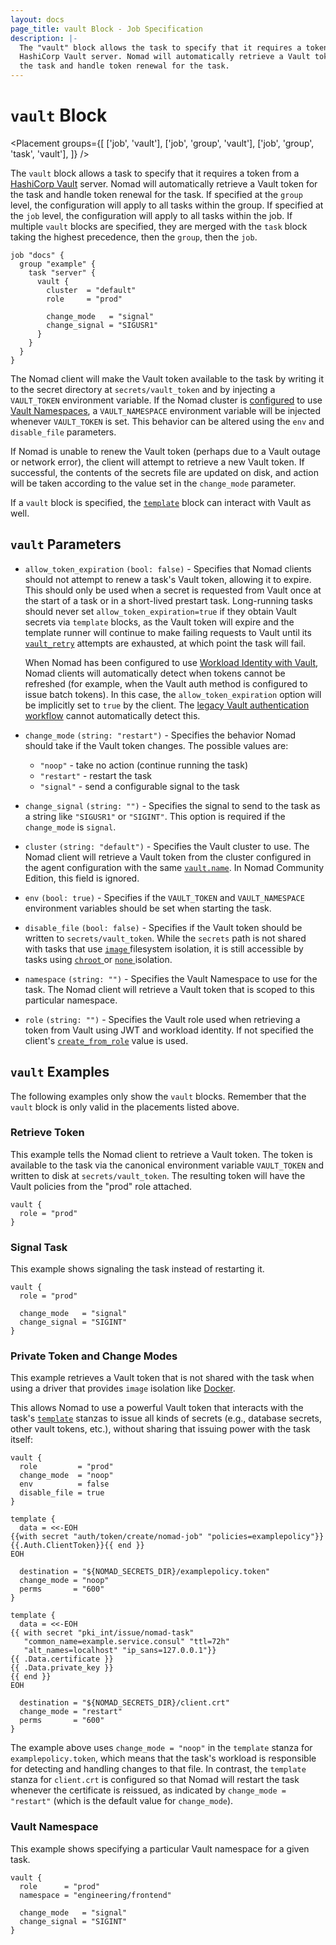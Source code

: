 ```yaml
---
layout: docs
page_title: vault Block - Job Specification
description: |-
  The "vault" block allows the task to specify that it requires a token from a
  HashiCorp Vault server. Nomad will automatically retrieve a Vault token for
  the task and handle token renewal for the task.
---
```


# `vault` Block

<Placement
  groups={[
    ['job', 'vault'],
    ['job', 'group', 'vault'],
    ['job', 'group', 'task', 'vault'],
  ]}
/>

The `vault` block allows a task to specify that it requires a token from a
[HashiCorp Vault][vault] server. Nomad will automatically retrieve a Vault token
for the task and handle token renewal for the task. If specified at the `group`
level, the configuration will apply to all tasks within the group. If specified
at the `job` level, the configuration will apply to all tasks within the job. If
multiple `vault` blocks are specified, they are merged with the `task` block
taking the highest precedence, then the `group`, then the `job`.

```hcl
job "docs" {
  group "example" {
    task "server" {
      vault {
        cluster  = "default"
        role     = "prod"

        change_mode   = "signal"
        change_signal = "SIGUSR1"
      }
    }
  }
}
```

The Nomad client will make the Vault token available to the task by writing it
to the secret directory at `secrets/vault_token` and by injecting a `VAULT_TOKEN`
environment variable. If the Nomad cluster is [configured](/nomad/docs/configuration/vault#namespace)
to use [Vault Namespaces](/vault/docs/enterprise/namespaces),
a `VAULT_NAMESPACE` environment variable will be injected whenever `VAULT_TOKEN` is set.
This behavior can be altered using the `env` and `disable_file` parameters.

If Nomad is unable to renew the Vault token (perhaps due to a Vault outage or
network error), the client will attempt to retrieve a new Vault token. If successful, the
contents of the secrets file are updated on disk, and action will be taken
according to the value set in the `change_mode` parameter.

If a `vault` block is specified, the [`template`][template] block can interact
with Vault as well.

## `vault` Parameters

- `allow_token_expiration` `(bool: false)` - Specifies that Nomad clients should
  not attempt to renew a task's Vault token, allowing it to expire. This should
  only be used when a secret is requested from Vault once at the start of a task
  or in a short-lived prestart task. Long-running tasks should never set
  `allow_token_expiration=true` if they obtain Vault secrets via `template`
  blocks, as the Vault token will expire and the template runner will continue
  to make failing requests to Vault until its [`vault_retry`][] attempts are
  exhausted, at which point the task will fail.

  When Nomad has been configured to use [Workload Identity with Vault][], Nomad
  clients will automatically detect when tokens cannot be refreshed (for
  example, when the Vault auth method is configured to issue batch tokens). In
  this case, the `allow_token_expiration` option will be implicitly set to
  `true` by the client. The [legacy Vault authentication workflow][] cannot
  automatically detect this.

- `change_mode` `(string: "restart")` - Specifies the behavior Nomad should take
  if the Vault token changes. The possible values are:

  - `"noop"` - take no action (continue running the task)
  - `"restart"` - restart the task
  - `"signal"` - send a configurable signal to the task

- `change_signal` `(string: "")` - Specifies the signal to send to the task as a
  string like `"SIGUSR1"` or `"SIGINT"`. This option is required if the
  `change_mode` is `signal`.

- `cluster` `(string: "default")` <EnterpriseAlert inline/> - Specifies the
  Vault cluster to use. The Nomad client will retrieve a Vault token from the
  cluster configured in the agent configuration with the same
  [`vault.name`][]. In Nomad Community Edition, this field is ignored.

- `env` `(bool: true)` - Specifies if the `VAULT_TOKEN` and `VAULT_NAMESPACE`
  environment variables should be set when starting the task.

- `disable_file` `(bool: false)` - Specifies if the Vault token should be
  written to `secrets/vault_token`.
  <Warning>
    While the <code>secrets</code> path is not shared with tasks that
    use <a href="/nomad/docs/concepts/filesystem#image-isolation">
      <code>image</code>
    </a> filesystem isolation, it is still accessible by tasks using <a href="/nomad/docs/concepts/filesystem#chroot-isolation">
      <code>chroot</code>
    </a> or <a href="/nomad/docs/concepts/filesystem#none-isolation"><code>none</code>
    </a> isolation.
  </Warning>

- `namespace` `(string: "")` <EnterpriseAlert inline/> - Specifies the Vault Namespace
  to use for the task. The Nomad client will retrieve a Vault token that is scoped to
  this particular namespace.

- `role` `(string: "")` - Specifies the Vault role used when retrieving a token
  from Vault using JWT and workload identity. If not specified the client's
  [`create_from_role`][] value is used.

## `vault` Examples

The following examples only show the `vault` blocks. Remember that the
`vault` block is only valid in the placements listed above.

### Retrieve Token

This example tells the Nomad client to retrieve a Vault token. The token is
available to the task via the canonical environment variable `VAULT_TOKEN` and
written to disk at `secrets/vault_token`. The resulting token will have the
Vault policies from the "prod" role attached.

```hcl
vault {
  role = "prod"
}
```

### Signal Task

This example shows signaling the task instead of restarting it.

```hcl
vault {
  role = "prod"

  change_mode   = "signal"
  change_signal = "SIGINT"
}
```

### Private Token and Change Modes

This example retrieves a Vault token that is not shared with the task when using
a driver that provides `image` isolation like [Docker][docker].

This allows Nomad to use a powerful Vault token that interacts with the task's
[`template`][template] stanzas to issue all kinds of secrets (e.g., database
secrets, other vault tokens, etc.), without sharing that issuing power with
the task itself:

```hcl
vault {
  role         = "prod"
  change_mode  = "noop"
  env          = false
  disable_file = true
}

template {
  data = <<-EOH
{{with secret "auth/token/create/nomad-job" "policies=examplepolicy"}}{{.Auth.ClientToken}}{{ end }}
EOH

  destination = "${NOMAD_SECRETS_DIR}/examplepolicy.token"
  change_mode = "noop"
  perms       = "600"
}

template {
  data = <<-EOH
{{ with secret "pki_int/issue/nomad-task"
   "common_name=example.service.consul" "ttl=72h"
   "alt_names=localhost" "ip_sans=127.0.0.1"}}
{{ .Data.certificate }}
{{ .Data.private_key }}
{{ end }}
EOH

  destination = "${NOMAD_SECRETS_DIR}/client.crt"
  change_mode = "restart"
  perms       = "600"
}
```

The example above uses `change_mode = "noop"` in the `template` stanza for
`examplepolicy.token`, which means that the task's workload is responsible for
detecting and handling changes to that file. In contrast, the `template` stanza
for `client.crt` is configured so that Nomad will restart the task whenever
the certificate is reissued, as indicated by `change_mode = "restart"`
(which is the default value for `change_mode`).


### Vault Namespace

This example shows specifying a particular Vault namespace for a given task.

<EnterpriseAlert />

```hcl
vault {
  role      = "prod"
  namespace = "engineering/frontend"

  change_mode   = "signal"
  change_signal = "SIGINT"
}
```

[`create_from_role`]: /nomad/docs/configuration/vault#create_from_role
[docker]: /nomad/docs/drivers/docker "Docker Driver"
[restart]: /nomad/docs/job-specification/restart "Nomad restart Job Specification"
[template]: /nomad/docs/job-specification/template "Nomad template Job Specification"
[vault]: https://www.vaultproject.io/ "Vault by HashiCorp"
[`vault.name`]: /nomad/docs/configuration/vault#name
[`vault_retry`]: /nomad/docs/configuration/client#vault_retry
[Workload Identity with Vault]: /nomad/docs/integrations/vault/acl#nomad-workload-identities
[legacy Vault authentication workflow]: /nomad/docs/v1.8.x/integrations/vault/acl#authentication-without-workload-identity-legacy
